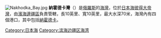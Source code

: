 [[Image:Nakhodka_Bay.jpg|right]]
'''納霍德卡灣'''（{{lang-rus|Залив Находка|Zaliv Nakhodka}}）是[[俄羅斯|俄羅斯]]的[[海灣|海灣]]，位於[[日本海|日本海]][[彼得大帝灣|彼得大帝灣]]，由[[濱海邊疆區|濱海邊疆區]]負責管轄，長10英里、寬10英里，最大水深70米，海灣內有四個港口，其中包括[[納霍德卡|納霍德卡]]。

{{Coord|42|49|N|133|00|E|display=title}}
{{Russia-geo-stub}}

[[Category:日本海|Category:日本海]]
[[Category:滨海边疆区海湾|Category:滨海边疆区海湾]]